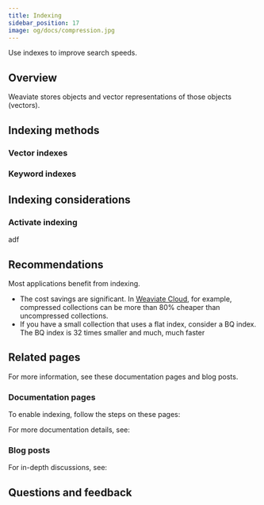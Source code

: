 ```yaml
---
title: Indexing
sidebar_position: 17
image: og/docs/compression.jpg
---
```


Use indexes to improve search speeds.

## Overview

Weaviate stores objects and vector representations of those objects (vectors).

## Indexing methods

### Vector indexes
### Keyword indexes

## Indexing considerations


### Activate indexing

adf

## Recommendations

Most applications benefit from indexing.

- The cost savings are significant. In [Weaviate Cloud](https://weaviate.io/pricing), for example, compressed collections can be more than 80% cheaper than uncompressed collections.
- If you have a small collection that uses a flat index, consider a BQ index. The BQ index is 32 times smaller and much, much faster

## Related pages

For more information, see these documentation pages and blog posts.

### Documentation pages

To enable indexing, follow the steps on these pages:

For more documentation details, see:

### Blog posts

For in-depth discussions, see:

## Questions and feedback


<DocsFeedback/>